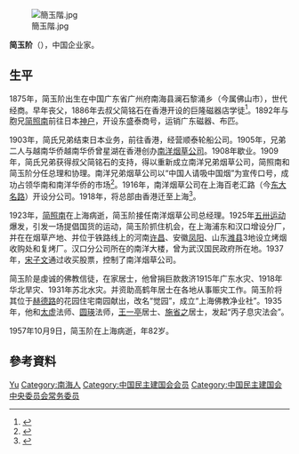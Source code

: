 [[File:簡玉階.jpg|thumb]]

'''简玉阶'''（{{bd|1875年||1957年|10月9日}}），中国企业家。

== 生平 ==
1875年，简玉阶出生在中国广东省广州府南海县澜石黎涌乡（今属佛山市），世代经商。早年丧父，1886年去叔父简铭石在香港开设的巨隆磁器店学徒<ref>{{Cite web |url=http://www.foshanmuseum.com/mrmj/mrmj_disp_sub.asp?id=139 |title=佛山历史名人 |access-date=2008-08-24 |archive-url=https://web.archive.org/web/20160307170602/http://foshanmuseum.com/mrmj/mrmj_disp_sub.asp?id=139 |archive-date=2016-03-07 |dead-url=yes }}</ref>。1892年与胞兄[[简照南|简照南]]前往日本[[神户|神户]]，开设东盛泰商号，运销广东磁器、布匹。

1903年，简氏兄弟结束日本业务，前往香港，经营顺泰轮船公司。1905年，兄弟二人与越南华侨越南华侨曾星湖在香港创办[[南洋烟草公司|南洋烟草公司]]。1908年歇业。1909年，简氏兄弟获得叔父简铭石的支持，得以重新成立南洋兄弟烟草公司，简照南和简玉阶分任总理和协理。南洋兄弟烟草公司以“中国人请吸中国烟”为宣传口号，成功占领华南和南洋华侨的市场<ref>{{Cite web |url=http://www.shtong.gov.cn/newsite/node2/node2245/node68143/node68156/node68175/node68179/userobject1ai65606.html |title=上海烟草志 >> 第九篇人物 >> 第一章人物传略 |access-date=2019-04-20 |archive-date=2016-04-27 |archive-url=https://web.archive.org/web/20160427181851/http://www.shtong.gov.cn/Newsite/node2/node2245/node68143/node68156/node68175/node68179/userobject1ai65606.html |dead-url=no }}</ref>。1916年，南洋烟草公司在上海百老汇路（今[[东大名路|东大名路]]）开设分公司。1918年，将总部由香港迁至上海<ref>{{Cite web |url=http://www.shtong.gov.cn/newsite/node2/node4/node2249/node4418/node20229/node62973/node63632/userobject1ai52514.html |title=虹口区志 >> 第三十四编人物 |access-date=2019-04-20 |archive-date=2016-04-26 |archive-url=https://web.archive.org/web/20160426033105/http://www.shtong.gov.cn/Newsite/node2/node4/node2249/node4418/node20229/node62973/node63632/userobject1ai52514.html |dead-url=no }}</ref>。

1923年，[[简照南|简照南]]在上海病逝，简玉阶接任南洋烟草公司总经理。1925年[[五卅运动|五卅运动]]爆发，引发一场提倡国货的运动，简玉阶抓住机会，在上海浦东和汉口增设分厂，并在在烟草产地、并位于铁路线上的河南[[许昌|许昌]]、安徽[[凤阳|凤阳]]、山东[[潍坊|潍县]]3地设立烤烟收购处和复烤厂。汉口分公司所在的南洋大楼，曾为武汉国民政府所在地。1937年，[[宋子文|宋子文]]通过收买股票，控制了南洋烟草公司。

简玉阶是虔诚的佛教信徒，在家居士，他曾捐巨款救济1915年广东水灾、1918年华北旱灾、1931年苏北水灾。并资助高鹤年居士在各地从事赈灾工作。简玉阶将其位于[[赫德路|赫德路]]的花园住宅南园献出，改名“觉园”，成立“上海佛教净业社”。1935年，他和[[太虚|太虚]]法师、[[圆瑛|圆瑛]]法师，[[王一亭|王一亭]]居士、[[施省之|施省之]]居士，发起“丙子息灾法会”。

1957年10月9日，简玉阶在上海病逝，年82岁。

== 參考資料 ==
{{reflist}}

{{中国民主建国会第一届中央委员会}}

{{Authority control}}
{{DEFAULTSORT:Jian简}}
[[Category:简姓|Yu]]
[[Category:南海人|Category:南海人]]
[[Category:中国民主建国会会员|Category:中国民主建国会会员]]
[[Category:中国民主建国会中央委员会常务委员|Category:中国民主建国会中央委员会常务委员]]
